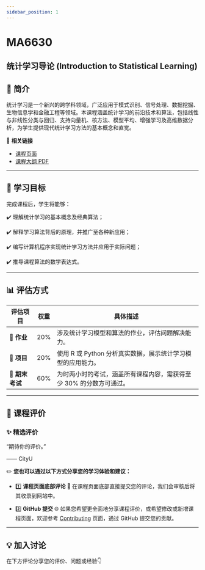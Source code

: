 ```yaml
---
sidebar_position: 1
---
```


# MA6630
## 统计学习导论 (Introduction to Statistical Learning)

## **📘 简介**
统计学习是一个新兴的跨学科领域，广泛应用于模式识别、信号处理、数据挖掘、生物信息学和金融工程等领域。本课程涵盖统计学习的前沿技术和算法，包括线性与非线性分类与回归、支持向量机、核方法、模型平均、增强学习及高维数据分析，为学生提供现代统计学习方法的基本概念和直觉。

🔗 **相关链接**
- [课程页面](https://www.cityu.edu.hk/catalogue/pg/202425/course/MA6630.htm)
- [课程大纲 PDF](https://www.cityu.edu.hk/catalogue/pg/202425/course/MA6630.pdf)

---

## **🎯 学习目标**

完成课程后，学生将能够：

✔️ 理解统计学习的基本概念及经典算法；

✔️ 解释学习算法背后的原理，并推广至各种新应用；

✔️ 编写计算机程序实现统计学习方法并应用于实际问题；

✔️ 推导课程算法的数学表达式。

---

## **📊 评估方式**

| **评估项目**            | **权重** | **具体描述**                                                                                       |
|------------------------|---------|---------------------------------------------------------------------------------------------------|
| **📂 作业**             | 20%      | 涉及统计学习模型和算法的作业，评估问题解决能力。                                                        |
| **📂 项目**             | 20%      | 使用 R 或 Python 分析真实数据，展示统计学习模型的应用能力。                                               |
| **📝 期末考试**         | 60%      | 为时两小时的考试，涵盖所有课程内容，需获得至少 30% 的分数方可通过。                                            |

---

## **💬 课程评价**

### ✨ **精选评价**
<div className={commentStyles.commentBox}>
    <p className={commentStyles.commentText}>
        “期待你的评价。”
    </p>
    <p className={commentStyles.commentAuthor}>—— CityU</p>
</div>

✏️ **您也可以通过以下方式分享您的学习体验和建议：**

- 1️⃣ **课程页面底部评论**
💬 在课程页面底部直接提交您的评论，我们会审核后将其收录到网站中。

- 2️⃣ **GitHub 提交**
🌐 如果您希望更全面地分享课程评价，或希望修改或新增课程页面，欢迎参考 [Contributing](https://penjc.github.io/cityU-navigator/contributing) 页面，通过 GitHub 提交您的贡献。

---

## **💡 加入讨论**

在下方评论分享您的评价、问题或经验👇
<Utterances />